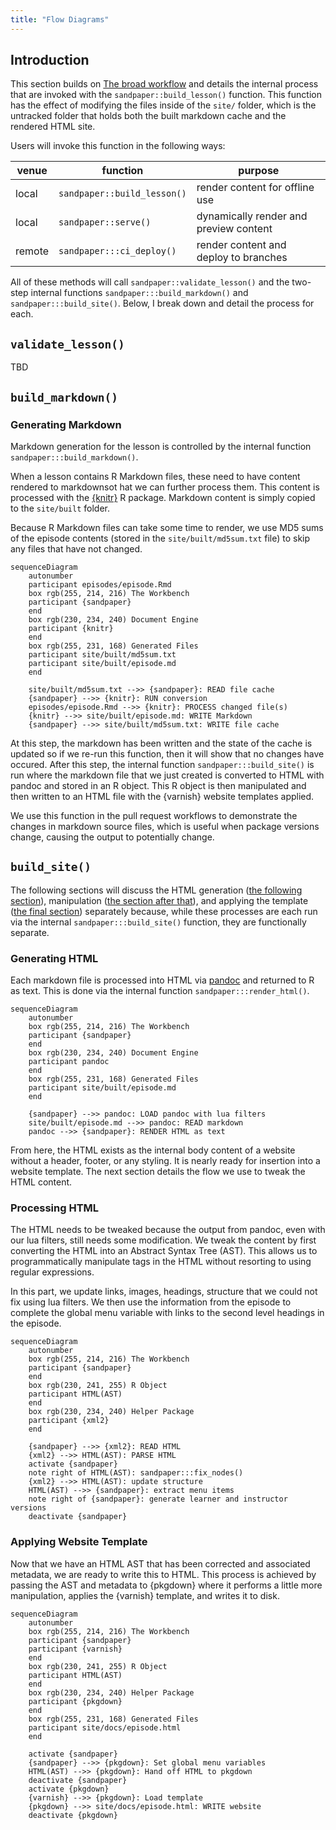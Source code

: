```yaml
---
title: "Flow Diagrams"
---
```


## Introduction

This section builds on [The broad workflow](index.html#workflows) and details
the internal process that are invoked with the `sandpaper::build_lesson()`
function. This function has the effect of modifying the files inside of the
`site/` folder, which is the untracked folder that holds both the built markdown
cache and the rendered HTML site.


Users will invoke this function in the following ways:

| venue | function                    | purpose                                |
| ----- | --------------------------- | -------------------------------------- |
| local | `sandpaper::build_lesson()` | render content for offline use         |
| local | `sandpaper::serve()`        | dynamically render and preview content |
| remote| `sandpaper:::ci_deploy()`   | render content and deploy to branches  |

All of these methods will call `sandpaper::validate_lesson()` and the two-step
internal functions `sandpaper:::build_markdown()` and
`sandpaper:::build_site()`. Below, I break down and detail the process for each.

## `validate_lesson()` {#validate-lesson}

TBD

## `build_markdown()` {#build-markdown}

### Generating Markdown {#flow-markdown}

Markdown generation for the lesson is controlled by the internal function
`sandpaper:::build_markdown()`.

When a lesson contains R Markdown files, these need to have content rendered to
markdownsot hat we can further process them. This content is processed with the
[{knitr}](https://yihui.org/knitr/) R package. Markdown content is simply
copied to the `site/built` folder. 

Because R Markdown files can take some time to render, we use MD5 sums of the
episode contents (stored in the `site/built/md5sum.txt` file) to skip any files
that have not changed.


```mermaid
sequenceDiagram
    autonumber
    participant episodes/episode.Rmd
    box rgb(255, 214, 216) The Workbench
    participant {sandpaper}
    end
    box rgb(230, 234, 240) Document Engine
    participant {knitr}
    end
    box rgb(255, 231, 168) Generated Files
    participant site/built/md5sum.txt
    participant site/built/episode.md
    end

    site/built/md5sum.txt -->> {sandpaper}: READ file cache
    {sandpaper} -->> {knitr}: RUN conversion
    episodes/episode.Rmd -->> {knitr}: PROCESS changed file(s)
    {knitr} -->> site/built/episode.md: WRITE Markdown
    {sandpaper} -->> site/built/md5sum.txt: WRITE file cache
```

At this step, the markdown has been written and the state of the cache is
updated so if we re-run this function, then it will show that no changes have
occured. After this step, the internal function `sandpaper:::build_site()` is
run where the markdown file that we just created is converted to HTML with
pandoc and stored in an R object. This R object is then manipulated and then
written to an HTML file with the {varnish} website templates applied.

We use this function in the pull request workflows to demonstrate the changes in
markdown source files, which is useful when package versions change, causing the
output to potentially change. 

## `build_site()` {#build-site}

The following sections will discuss the HTML generation ([the following
section](#flow-html)), manipulation ([the section after that](#flow-tweaks)),
and applying the template ([the final section](#flow-website))
separately because, while these processes are each run via the internal
`sandpaper:::build_site()` function, they are functionally separate.


### Generating HTML {#flow-html}

Each markdown file is processed into HTML via [pandoc](https://pandoc.org) and
returned to R as text. This is done via the internal function
`sandpaper:::render_html()`.


```mermaid
sequenceDiagram
    autonumber
    box rgb(255, 214, 216) The Workbench
    participant {sandpaper}
    end
    box rgb(230, 234, 240) Document Engine
    participant pandoc
    end
    box rgb(255, 231, 168) Generated Files
    participant site/built/episode.md
    end

    {sandpaper} -->> pandoc: LOAD pandoc with lua filters
    site/built/episode.md -->> pandoc: READ markdown
    pandoc -->> {sandpaper}: RENDER HTML as text
```

From here, the HTML exists as the internal body content of a website without a
header, footer, or any styling. It is nearly ready for insertion into a website
template. The next section details the flow we use to tweak the HTML content.

### Processing HTML {#flow-tweaks}

The HTML needs to be tweaked because the output from pandoc, even with our
lua filters, still needs some modification. We tweak the content by first
converting the HTML into an Abstract Syntax Tree (AST). This allows us to
programmatically manipulate tags in the HTML without resorting to using regular
expressions.

In this part, we update links, images, headings, structure that we could not
fix using lua filters. We then use the information from the episode to complete
the global menu variable with links to the second level headings in the episode.

```mermaid
sequenceDiagram
    autonumber
    box rgb(255, 214, 216) The Workbench
    participant {sandpaper}
    end
    box rgb(230, 241, 255) R Object
    participant HTML(AST)
    end
    box rgb(230, 234, 240) Helper Package
    participant {xml2}
    end

    {sandpaper} -->> {xml2}: READ HTML
    {xml2} -->> HTML(AST): PARSE HTML
    activate {sandpaper}
    note right of HTML(AST): sandpaper:::fix_nodes()
    {xml2} -->> HTML(AST): update structure
    HTML(AST) -->> {sandpaper}: extract menu items
    note right of {sandpaper}: generate learner and instructor versions
    deactivate {sandpaper}
```

### Applying Website Template {#flow-website}

Now that we have an HTML AST that has been corrected and associated metadata,
we are ready to write this to HTML. This process is achieved by passing the
AST and metadata to {pkgdown} where it performs a little more manipulation,
applies the {varnish} template, and writes it to disk. 

```mermaid
sequenceDiagram
    autonumber
    box rgb(255, 214, 216) The Workbench
    participant {sandpaper}
    participant {varnish}
    end
    box rgb(230, 241, 255) R Object
    participant HTML(AST)
    end
    box rgb(230, 234, 240) Helper Package
    participant {pkgdown}
    end
    box rgb(255, 231, 168) Generated Files
    participant site/docs/episode.html
    end

    activate {sandpaper}
    {sandpaper} -->> {pkgdown}: Set global menu variables
    HTML(AST) -->> {pkgdown}: Hand off HTML to pkgdown
    deactivate {sandpaper}
    activate {pkgdown}
    {varnish} -->> {pkgdown}: Load template
    {pkgdown} -->> site/docs/episode.html: WRITE website
    deactivate {pkgdown}
```

